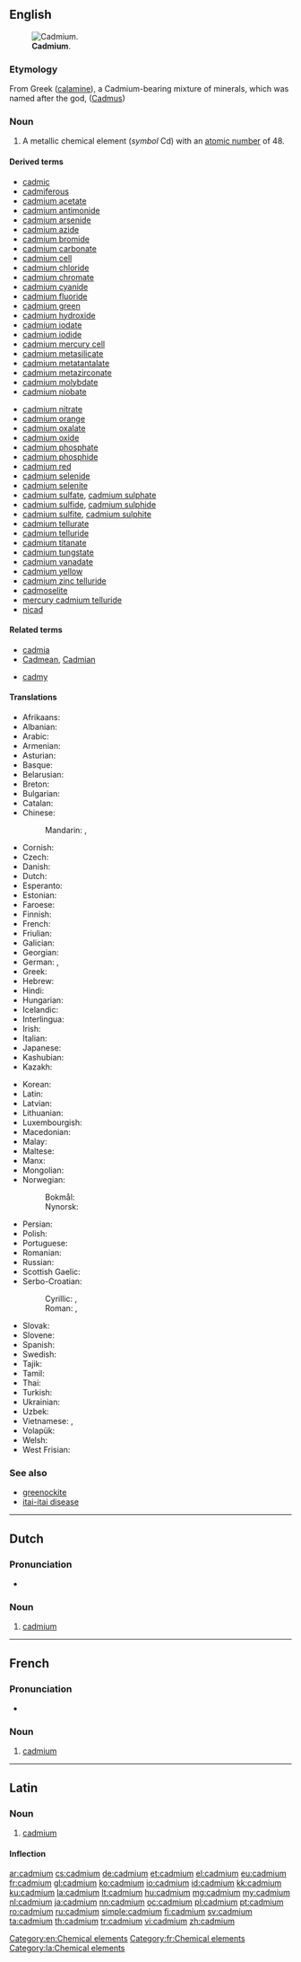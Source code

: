{{also|Cadmium}}
==English==
{{elements|Cd|silver|Ag|indium|In}}
[[File:Cadmium-crystal_bar.jpg|thumb|'''Cadmium'''.]]

===Etymology===
From Greek {{l/grc|Καδμεία}} ([[calamine]]), a Cadmium-bearing mixture of minerals, which was named after the god, {{l/grc|Κάδμος}} ([[Cadmus]])

===Noun===
{{en-noun|-}}
{{wikipedia}}

# A metallic chemical element (''symbol'' Cd) with an [[atomic number]] of 48.

====Derived terms====
{{der-top}}
* [[cadmic]]
* [[cadmiferous]]
* [[cadmium acetate]]
* [[cadmium antimonide]]
* [[cadmium arsenide]]
* [[cadmium azide]]
* [[cadmium bromide]]
* [[cadmium carbonate]]
* [[cadmium cell]]
* [[cadmium chloride]]
* [[cadmium chromate]]
* [[cadmium cyanide]]
* [[cadmium fluoride]]
* [[cadmium green]]
* [[cadmium hydroxide]]
* [[cadmium iodate]]
* [[cadmium iodide]]
* [[cadmium mercury cell]]
* [[cadmium metasilicate]]
* [[cadmium metatantalate]]
* [[cadmium metazirconate]]
* [[cadmium molybdate]]
* [[cadmium niobate]]
{{der-mid}}
* [[cadmium nitrate]]
* [[cadmium orange]]
* [[cadmium oxalate]]
* [[cadmium oxide]]
* [[cadmium phosphate]]
* [[cadmium phosphide]]
* [[cadmium red]]
* [[cadmium selenide]]
* [[cadmium selenite]]
* [[cadmium sulfate]], [[cadmium sulphate]]
* [[cadmium sulfide]], [[cadmium sulphide]]
* [[cadmium sulfite]], [[cadmium sulphite]]
* [[cadmium tellurate]]
* [[cadmium telluride]]
* [[cadmium titanate]]
* [[cadmium tungstate]]
* [[cadmium vanadate]]
* [[cadmium yellow]]
* [[cadmium zinc telluride]]
* [[cadmoselite]]
* [[mercury cadmium telluride]]
* [[nicad]]
{{der-bottom}}

====Related terms====
{{rel-top}}
* [[cadmia]]
* [[Cadmean]], [[Cadmian]]
{{rel-mid}}
* [[cadmy]]
{{rel-bottom}}

====Translations====
{{trans-top|chemical element}}
* Afrikaans: {{t|af|kadmium}}
* Albanian: {{t|sq|kadmium}}
* Arabic: {{t|ar|كادميوم|tr=kádmiyum|m}}
* Armenian: {{t|hy|կադմիում|tr=kadmium}}
* Asturian: {{t|ast|cadmiu|m}}
* Basque: {{t|eu|kadmioa}}
* Belarusian: {{t|be|кадмiй|tr=kádmij|m}}
* Breton: {{t|br|kadmiom}}
* Bulgarian: {{t|bg|кадмий|m|tr=kádmij}}
* Catalan: {{t|ca|cadmi|m}}
* Chinese:
*: Mandarin: {{t+|cmn|鎘}}, {{t+|cmn|镉|tr=gé}}
* Cornish: {{t|kw|cadmyum}}
* Czech: {{t+|cs|kadmium}}
* Danish: {{t|da|kadmium}}
* Dutch: {{t+|nl|cadmium|n}}
* Esperanto: {{t|eo|kadmio}}
* Estonian: {{t|et|kaadmium}}
* Faroese: {{t|fo|kadmium}}
* Finnish: {{t+|fi|kadmium}}
* French: {{t+|fr|cadmium|m}}
* Friulian: {{t|fur|cadmi}}
* Galician: {{t+|gl|cadmio|m}}
* Georgian: {{t|ka|კადმიუმი|tr=kadmiumi}}
* German: {{t+|de|Kadmium|n}}, {{t+|de|Cadmium|n}}
* Greek: {{t+|el|κάδμιο|n|tr=kádmio}}
* Hebrew: {{t+|he|קדמיום|tr=kádmiyum}}
* Hindi: {{t|hi|मृज्यातु|tr=mrujyaatu|sc=Deva}}
* Hungarian: {{t+|hu|kadmium}}
* Icelandic: {{t+|is|kadmín}}
* Interlingua: {{t|ia|cadmium}}
* Irish: {{t+|ga|caidmiam}}
* Italian: {{t+|it|cadmio|m}}
* Japanese: {{t+|ja|カドミウム|tr=kadomiumu}}
* Kashubian: {{t|csb|kadm}}
* Kazakh: {{t|kk|кадмий|tr=kadmiy|sc=Cyrl}}
{{trans-mid}}
* Korean: {{t+|ko|카드뮴|tr=kadeumyum}}
* Latin: {{t+|la|cadmium|n}}
* Latvian: {{t|lv|kadmijs}}
* Lithuanian: {{t+|lt|kadmis}}
* Luxembourgish: {{t|lb|Kadmium}}
* Macedonian: {{t|mk|кадмиум|tr=kádmium|m}}
* Malay: {{t|ms|kadmium}}
* Maltese: {{t|mt|kadmju}}
* Manx: {{t|gv|cadmium}}
* Mongolian: {{t|mn|кадми|tr=kadmi}}
* Norwegian: 
*: Bokmål: {{t|no|kadmium|n}}
*: Nynorsk: {{t+|nn|kadmium|n}}
* Persian: {{t+|fa|کادمیوم|tr=kâdmiyom}}
* Polish: {{t+|pl|kadm|m}}
* Portuguese: {{t+|pt|cádmio|m}}
* Romanian: {{t+|ro|cadmiu|n}}
* Russian: {{t+|ru|кадмий|m|tr=kádmij}}
* Scottish Gaelic: {{t|gd|caidmiam}}
* Serbo-Croatian:
*: Cyrillic: {{t|sh|кадмиjум|m}}, {{t|sh|кадмиj|m}}
*: Roman: {{t|sh|kadmijum|m}}, {{t|sh|kadmij|m}}
* Slovak: {{t|sk|kadmium}}
* Slovene: {{t+|sl|kadmij}}
* Spanish: {{t+|es|cadmio|m}}
* Swedish: {{t+|sv|kadmium|n}}
* Tajik: {{t|tg|кадмий|tr=kadmi'}}
* Tamil: {{t|ta|கட்மியம்|tr=kaţmiyam}}
* Thai: {{t|th|แคดเมียม|tr=khaetmiam}}
* Turkish: {{t+|tr|kadmiyum}}
* Ukrainian: {{t|uk|кадмiй|tr=kádmij|m}}
* Uzbek: {{t|uz|кадмий|tr=kadmiy|sc=Cyrl}}
* Vietnamese: {{t|vi|catmi}}, {{t|vi|cađimi}}
* Volapük: {{t+|vo|kadmin}}
* Welsh: {{t+|cy|cadmiwm}}
* West Frisian: {{t|fy|cadmium}}
{{trans-bottom}}

===See also===
* [[greenockite]]
* [[itai-itai disease]]

[[Category:en:Chemical elements]]

----

==Dutch==
{{wikipedia|lang=nl}}
{{elements|Cd|zilver|Ag|indium|In|lang=nl}}

===Pronunciation===
* {{audio|Nl-cadmium.ogg|Audio|lang=nl}}

===Noun===
{{nl-noun|n|-|-}}

# [[#English|cadmium]]

----

==French==
{{wikipedia|lang=fr}}

===Pronunciation===
* {{IPA|/kad.mjɔm/|lang=fr}}

===Noun===
{{fr-noun|m|-}}

# [[#English|cadmium]]

[[Category:fr:Chemical elements]]

----

==Latin==
{{wikipedia|lang=la}}

===Noun===
{{la-noun|cadmium|cadmii|cadmiī|n|second}}

# [[#English|cadmium]]

====Inflection====
{{la-decl-2nd-N|cadmi}}

[[Category:la:Chemical elements]]

[[ar:cadmium]]
[[cs:cadmium]]
[[de:cadmium]]
[[et:cadmium]]
[[el:cadmium]]
[[eu:cadmium]]
[[fr:cadmium]]
[[gl:cadmium]]
[[ko:cadmium]]
[[io:cadmium]]
[[id:cadmium]]
[[kk:cadmium]]
[[ku:cadmium]]
[[la:cadmium]]
[[lt:cadmium]]
[[hu:cadmium]]
[[mg:cadmium]]
[[my:cadmium]]
[[nl:cadmium]]
[[ja:cadmium]]
[[nn:cadmium]]
[[oc:cadmium]]
[[pl:cadmium]]
[[pt:cadmium]]
[[ro:cadmium]]
[[ru:cadmium]]
[[simple:cadmium]]
[[fi:cadmium]]
[[sv:cadmium]]
[[ta:cadmium]]
[[th:cadmium]]
[[tr:cadmium]]
[[vi:cadmium]]
[[zh:cadmium]]